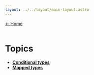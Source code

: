 ---
layout: ../../layout/main-layout.astro
---
<a href="/">← Home </a> <br /> <br />

# Topics

- [**Conditional types**](./typescript/conditional-types)
- [**Mapped types**](./typescript/mapped-types)
